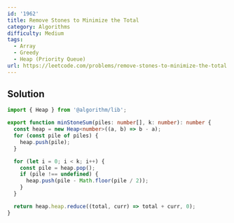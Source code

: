 ```yaml
---
id: '1962'
title: Remove Stones to Minimize the Total
category: Algorithms
difficulty: Medium
tags:
  - Array
  - Greedy
  - Heap (Priority Queue)
url: https://leetcode.com/problems/remove-stones-to-minimize-the-total
---
```


## Solution

```typescript filename="solution.ts" copy
import { Heap } from '@algorithm/lib';

export function minStoneSum(piles: number[], k: number): number {
  const heap = new Heap<number>((a, b) => b - a);
  for (const pile of piles) {
    heap.push(pile);
  }

  for (let i = 0; i < k; i++) {
    const pile = heap.pop();
    if (pile !== undefined) {
      heap.push(pile - Math.floor(pile / 2));
    }
  }

  return heap.heap.reduce((total, curr) => total + curr, 0);
}
```
